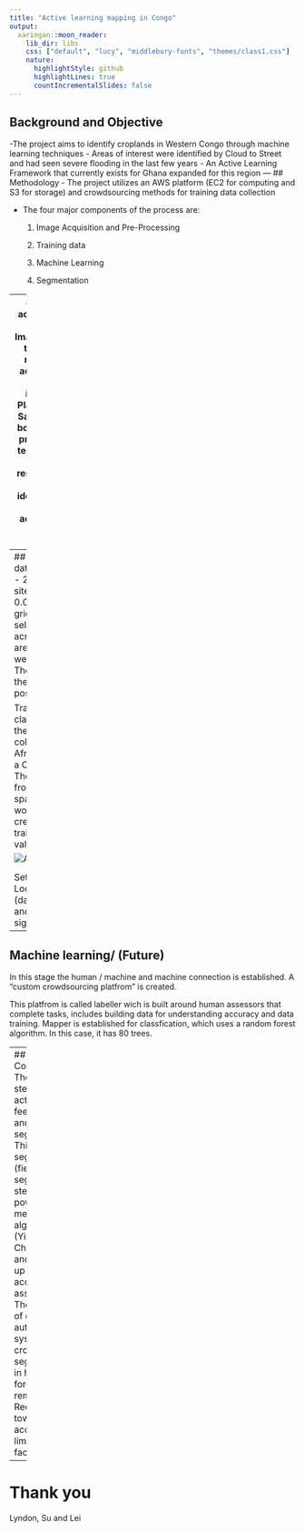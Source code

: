 ---
title: "Active learning mapping in Congo"
output:
  xaringan::moon_reader:
    lib_dir: libs
    css: ["default", "lucy", "middlebury-fonts", "themes/class1.css"]
    nature:
      highlightStyle: github
      highlightLines: true
      countIncrementalSlides: false
---

## Background and Objective
-The project aims to identify croplands in Western Congo through machine learning techniques
- Areas of interest were identified by Cloud to Street and had seen severe flooding in the last few years
- An Active Learning Framework that currently exists for Ghana expanded for this region
---
## Methodology
- The project utilizes an AWS platform (EC2 for computing and S3 for storage) and crowdsourcing methods for training data collection

- The four major components of the process are:

    1) Image Acquisition and Pre-Processing
    
    2) Training data 
    
    3) Machine Learning
    
    4) Segmentation 


---
## Image acquisition
- Planet Imagery at a 3 to 4 meter resolution acquired for areas of interest
- Planet Scope Satellites are box satellites provide high temporal and spatial resolution for cropland identification
- Image acquired for two time frames:

     1) Off-Season or Dry season- Between December to February
     
     2) Growing Season or Wet Season- Between May to September

```{r, echo = FALSE, out.width="60%", fig.align='center'}
knitr::include_graphics(here::here("images/GS.png"))
```
![Growing Season](./images/GS.png) 
![Growing Season](images/OS.png) 

  
---
## Training data collection
- 200 Training sites from the 0.005-degree grid randomly selected across study area 
- F-sites  were located 
The sites are then stored in postgres. 


Training site classfiers from the spatial collective in Africa access a OpenLayers.
The classifiers from the spatial collect work on creating training and validation data.


![After](/figure/EOsettlemnt.png)

<!-- ```{r, echo=FALSE, out.width='95%', message = FALSE, warning = FALSE} -->
<!-- knitr::include_graphics(here::here("Desktop/EOsettlemnt.png")) -->
<!-- ``` -->


Settlement Locations (datafromHDX) and the buffer sights


---
## Machine learning/ (Future)
In this stage the human / machine and machine connection is established.
A "custom crowdsourcing platfrom" is created.

This platfrom is called labeller wich is built around human assessors that complete tasks, includes building data for understanding accuracy and data training.
Mapper is established for classfication, which uses a random forest algorithm. In this case, it has 80 trees.

---
## Conclusion
The final two steps are the active feedback loop and segmentation.
This segmentation (field segmentation) step is powered by a meanshift algorithm (Yizong Cheng, 1995) and followed up by a accuracy assessment.
The challange of creating a automated system for cropland segmentaion in heavily forested and remote areas.
Requires care towards accuarcy and limiting factors.
    


---
# Thank you
Lyndon, Su and Lei

